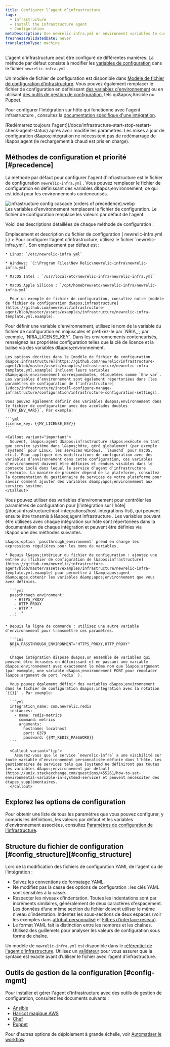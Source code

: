```yaml
---
title: Configurer l’agent d’infrastructure
tags:
  - Infrastructure
  - Install the infrastructure agent
  - Configuration
metaDescription: Use newrelic-infra.yml or environment variables to customize New Relic's infrastructure agent settings like license key or custom attributes.
freshnessValidatedDate: never
translationType: machine
---
```


L&apos;agent d&apos;infrastructure peut être configuré de différentes manières. La méthode par défaut consiste à modifier les [variables de configuration](/docs/infrastructure/install-configure-infrastructure/configuration/infrastructure-configuration-settings) dans le fichier `newrelic-infra.yml` .

Un modèle de fichier de configuration est disponible dans [Modèle de fichier de configuration d&apos;infrastructure](https://github.com/newrelic/infrastructure-agent/blob/master/assets/examples/infrastructure/newrelic-infra-template.yml.example). Vous pouvez également remplacer le fichier de configuration en définissant [des variables d&apos;environnement](#Environment_Variables) ou en utilisant [des outils de gestion de configuration](#config-mgmt), tels qu&amp;apos;Ansible ou Puppet.

Pour configurer l&apos;intégration sur hôte qui fonctionne avec l&apos;agent infrastructure , consultez la [documentation spécifique d&apos;une intégration](/docs/integrations/host-integrations/get-started/introduction-host-integrations).

<Callout variant="important">
  [Redémarrez toujours l&apos;agent](/docs/infrastructure-start-stop-restart-check-agent-status) après avoir modifié les paramètres. Les mises à jour de configuration d&amp;apos;intégration ne nécessitent pas de redémarrage de l&amp;apos;agent (le rechargement à chaud est pris en charge).
</Callout>

## Méthodes de configuration et priorité [#precedence]

La méthode par défaut pour configurer l&apos;agent d&apos;infrastructure est le fichier de configuration `newrelic-infra.yml` . Vous pouvez remplacer le fichier de configuration en définissant des variables d&amp;apos;environnement, ce qui est idéal pour les environnements conteneurisés.

<img title="infrastructure config cascade (orders of precedence).webp" alt="infrastructure config cascade (orders of precedence).webp" src="/images/infrastructure_diagram_cascade-config.webp" />

<figcaption>
  Les variables d&apos;environnement remplacent le fichier de configuration. Le fichier de configuration remplace les valeurs par défaut de l&apos;agent.
</figcaption>

Voici des descriptions détaillées de chaque méthode de configuration :

<CollapserGroup>
  <Collapser
    id="config-file"
    title={<>Emplacement et description du fichier de configuration (<InlineCode>
      newrelic-infra.yml
    </InlineCode>)</>
    }
  >
    Pour configurer l&apos;agent d&apos;infrastructure, utilisez le fichier `newrelic-infra.yml` . Son emplacement par défaut est :

    * Linux: `/etc/newrelic-infra.yml`

    * Windows: `C:\Program Files\New Relic\newrelic-infra\newrelic-infra.yml`

    * MacOS Intel : `/usr/local/etc/newrelic-infra/newrelic-infra.yml`

    * MacOS Apple Silicon : `/opt/homebrew/etc/newrelic-infra/newrelic-infra.yml`

      Pour un exemple de fichier de configuration, consultez notre [modèle de fichier de configuration d&apos;infrastructure](https://github.com/newrelic/infrastructure-agent/blob/master/assets/examples/infrastructure/newrelic-infra-template.yml.example).
  </Collapser>

  <Collapser id="Environment_Variables" title="Syntaxe et description des variables d'environnement">
    Pour définir une variable d&apos;environnement, utilisez le nom de la variable du fichier de configuration en majuscules et préfixez-le par `NRIA_`; par exemple, `NRIA_LICENSE_KEY`. Dans les environnements conteneurisés, renseignez les propriétés configuration telles que la clé de licence et la balise via des variables d&amp;apos;environnement.

    Les options décrites dans le [modèle de fichier de configuration d&apos;infrastructure](https://github.com/newrelic/infrastructure-agent/blob/master/assets/examples/infrastructure/newrelic-infra-template.yml.example) incluent leurs variables d&amp;apos;environnement correspondantes, étiquetées comme `Env var`. Les variables d’environnement sont également répertoriées dans [les paramètres de configuration de l’infrastructure](/docs/infrastructure/install-configure-manage-infrastructure/configuration/infrastructure-configuration-settings).

    Vous pouvez également définir des variables d&apos;environnement dans le fichier de configuration avec des accolades doubles `{{MY_ENV_VAR}}`. Par exemple:

    ```yml
    license_key: {{MY_LICENSE_KEY}}
    ```

    <Callout variant="important">
      Souvent, l&apos;agent d&apos;infrastructure s&apos;exécute en tant que service système dans l&apos;hôte, géré globalement (par exemple `systemd` pour Linux, les services Windows, `launchd` pour macOS, etc.). Pour appliquer des modifications de configuration avec des variables d’environnement dans cette configuration, ces variables d’environnement doivent être définies et rendues visibles dans le contexte isolé dans lequel le service d’agent d’infrastructure s’exécute. La manière de procéder dépend de la plateforme, consultez la documentation du gestionnaire de services de votre plateforme pour savoir comment ajouter des variables d&amp;apos;environnement aux services système.
    </Callout>
  </Collapser>

  <Collapser id="passthrough" title="Utilisation des passthroughs de variables d'environnement avec intégration sur hôte">
    Vous pouvez utiliser des variables d&apos;environnement pour contrôler les paramètres de configuration pour [l&apos;intégration sur l&apos;hôte](/docs/infrastructure/host-integrations/host-integrations-list), qui peuvent ensuite être transmis à l&amp;apos;agent infrastructure . Les variables pouvant être utilisées avec chaque intégration sur hôte sont répertoriées dans la documentation de chaque intégration et peuvent être définies via l&amp;apos;une des méthodes suivantes.

    L&apos;option `passthrough_environment` prend en charge les expressions régulières pour les noms de variables.

    * Depuis l&apos;intérieur du fichier de configuration : ajoutez une entrée au [fichier de configuration de l&apos;infrastructure](https://github.com/newrelic/infrastructure-agent/blob/master/assets/examples/infrastructure/newrelic-infra-template.yml.example) pour permettre à l&amp;apos;agent d&amp;apos;obtenir les variables d&amp;apos;environnement que vous avez définies.

      ```yml
      passthrough_environment:
        - HTTPS_PROXY
        - HTTP_PROXY
        - HTTP.*
        - .* 
      ```

    * Depuis la ligne de commande : utilisez une autre variable d’environnement pour transmettre ces paramètres.

      ```ini
      NRIA_PASSTHROUGH_ENVIRONMENT="HTTPS_PROXY,HTTP_PROXY"
      ```

      Chaque intégration dispose d&apos;un ensemble de variables qui peuvent être écrasées en définissant et en passant une variable d&apos;environnement avec exactement le même nom que l&apos;argument (par exemple, une variable d&apos;environnement PORT pour remplacer l&apos;argument de port `redis` ).

      Vous pouvez également définir des variables d&apos;environnement dans le fichier de configuration d&apos;intégration avec la notation `{{}}` . Par exemple:

      ```yml
      integration_name: com.newrelic.redis
      instances:
        - name: redis-metrics
          command: metrics
          arguments:
            hostname: localhost
            port: 6379
            password: {{MY_REDIS_PASSWORD}}
      ```

      <Callout variant="tip">
        Assurez-vous que le service `newrelic-infra` a une visibilité sur toute variable d’environnement personnalisée définie dans l’hôte. Les gestionnaires de services tels que [systemd ne définiront pas toutes les variables d&apos;environnement par défaut](https://unix.stackexchange.com/questions/455261/how-to-set-environmental-variable-in-systemd-service) et peuvent nécessiter des étapes supplémentaires.
      </Callout>
  </Collapser>
</CollapserGroup>

## Explorez les options de configuration

Pour obtenir une liste de tous les paramètres que vous pouvez configurer, y compris les définitions, les valeurs par défaut et les variables d&apos;environnement associées, consultez [Paramètres de configuration de l&apos;infrastructure](/docs/infrastructure/install-configure-infrastructure/configuration/infrastructure-configuration-settings).

## Structure du fichier de configuration [#config\_structure][#config_structure]

Lors de la modification des fichiers de configuration YAML de l&apos;agent ou de l&apos;intégration :

* Suivez [les conventions de formatage YAML](https://en.wikipedia.org/wiki/YAML).
* Ne modifiez pas la casse des options de configuration : les clés YAML sont sensibles à la casse.
* Respecter les niveaux d&apos;indentation. Toutes les indentations sont par incréments similaires, généralement de deux caractères d&apos;espacement. Les données d’une même section du fichier doivent utiliser le même niveau d’indentation. Indentez les sous-sections de deux espaces (voir les exemples dans [attribut personnalisé](/docs/infrastructure/install-configure-infrastructure/configuration/infrastructure-configuration-settings#custom-attributes) et [Filtres d&apos;interface réseau](/docs/infrastructure/install-configure-infrastructure/configuration/infrastructure-configuration-settings#network-interface-filters)).
* Le format YAML fait la distinction entre les nombres et les chaînes. Utilisez des guillemets pour analyser les valeurs de configuration sous forme de chaîne.

Un modèle de `newrelic-infra.yml` est disponible dans le [référentiel de l&apos;agent d&apos;infrastructure](https://github.com/newrelic/infrastructure-agent/blob/master/assets/examples/infrastructure/newrelic-infra-template.yml.example). Utilisez un [validateur](http://www.yamllint.com/) pour vous assurer que la syntaxe est exacte avant d’utiliser le fichier avec l’agent d’infrastructure.

## Outils de gestion de la configuration [#config-mgmt]

Pour installer et gérer l&apos;agent d&apos;infrastructure avec des outils de gestion de configuration, consultez les documents suivants :

* [Ansible](/docs/infrastructure/new-relic-infrastructure/config-management-tools/configure-new-relic-infrastructure-using-ansible)
* [Haricot magique AWS](/docs/infrastructure/install-infrastructure-agent/config-management-tools/configure-infrastructure-agent-aws-elastic-beanstalk)
* [Chef](/docs/infrastructure/new-relic-infrastructure/config-management-tools/configure-new-relic-infrastructure-using-chef)
* [Puppet](/docs/infrastructure/new-relic-infrastructure/config-management-tools/configure-new-relic-infrastructure-puppet)

Pour d&apos;autres options de déploiement à grande échelle, voir [Automatiser le workflow](https://developer.newrelic.com/automate-workflows).